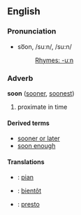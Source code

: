 ==English==
===Pronunciation===
*so͞on, /suːn/, /su:n/
*:[[Rhymes:English:-uːn|Rhymes: -uːn]]

===Adverb===
'''soon''' ([[sooner]], [[soonest]])

# proximate in time

====Derived terms====
*[[sooner or later]]
*[[soon enough]]

====Translations====
*{{fi}}: [[pian]]
*{{fr}}: [[bientôt]]
*{{it}}: [[presto#Italian|presto]]